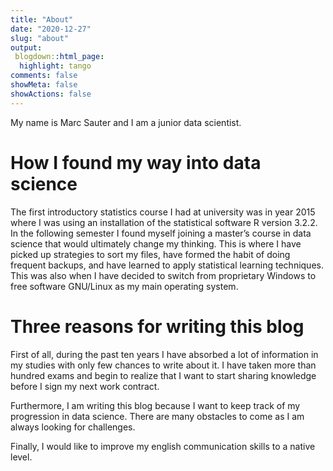 ```yaml
---
title: "About"
date: "2020-12-27"
slug: "about"
output:
 blogdown::html_page:
  highlight: tango
comments: false
showMeta: false
showActions: false
---
```

My name is Marc Sauter and I am a junior data scientist.

# How I found my way into data science

The first introductory statistics course I had at university was in year 2015 where I was using an installation of the statistical software R version 3.2.2. In the following semester I found myself joining a master's course in data science that would ultimately change my thinking. This is where I have picked up strategies to sort my files, have formed the habit of doing frequent backups, and have learned to apply statistical learning techniques. This was also when I have decided to switch from proprietary Windows to free software GNU\/Linux as my main operating system.

# Three reasons for writing this blog

First of all, during the past ten years I have absorbed a lot of information in my studies with only few chances to write about it. I have taken more than hundred exams and begin to realize that I want to start sharing knowledge before I sign my next work contract.

Furthermore, I am writing this blog because I want to keep track of my progression in data science. There are many obstacles to come as I am always looking for challenges.

Finally, I would like to improve my english communication skills to a native level.